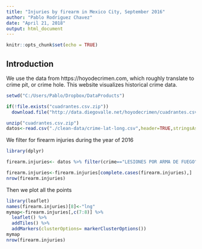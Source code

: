 ```yaml
---
title: "Injuries by firearm in Mexico City, September 2016"
author: "Pablo Rodriguez Chavez"
date: "April 21, 2018"
output: html_document
---
```


```r
knitr::opts_chunk$set(echo = TRUE)
```

## Introduction

We use the data from https://hoyodecrimen.com, which roughly translate to crime pit, or crime hole. This website visualizes historical crime data.

```r
setwd("C:/Users/Pablo/Dropbox/DataProducts")

if(!file.exists("cuadrantes.csv.zip"))
  download.file("http://data.diegovalle.net/hoyodecrimen/cuadrantes.csv.zip", "cuadrantes.csv.zip")

unzip("cuadrantes.csv.zip")
datos<-read.csv("./clean-data/crime-lat-long.csv",header=TRUE,stringsAsFactors = FALSE)
```

We filter for firearm injuries during the year of 2016
```r
library(dplyr)
```
```r
firearm.injuries<- datos %>% filter(crime=="LESIONES POR ARMA DE FUEGO" & year==2016 & month==9) 

firearm.injuries<-firearm.injuries[complete.cases(firearm.injuries),]
nrow(firearm.injuries)
```

Then we plot all the points
```r
library(leaflet)
names(firearm.injuries)[8]<-"lng"
mymap<-firearm.injuries[,c(7:8)] %>%
  leaflet() %>%
  addTiles() %>%
  addMarkers(clusterOptions= markerClusterOptions())
mymap
nrow(firearm.injuries)
```

